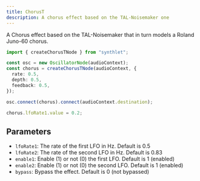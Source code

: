 ```yaml
---
title: ChorusT
description: A chorus effect based on the TAL-Noisemaker one
---
```


A Chorus effect based on the TAL-Noisemaker that in turn models a Roland Juno-60 chorus.

```ts
import { createChorusTNode } from "synthlet";

const osc = new OscillatorNode(audioContext);
const chorus = createChorusTNode(audioContext, {
  rate: 0.5,
  depth: 0.5,
  feedback: 0.5,
});

osc.connect(chorus).connect(audioContext.destination);

chorus.lfoRate1.value = 0.2;
```

## Parameters

- `lfoRate1`: The rate of the first LFO in Hz. Default is 0.5
- `lfoRate2`: The rate of the second LFO in Hz. Default is 0.83
- `enable1`: Enable (1) or not (0) the first LFO. Default is 1 (enabled)
- `enable2`: Enable (1) or not (0) the second LFO. Default is 1 (enabled)
- `bypass`: Bypass the effect. Default is 0 (not bypassed)
